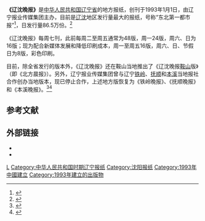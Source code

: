 {{expand|time=2015-03-09T13:30:06+00:00}}
{{Infobox Newspaper
|name = 辽沈晚报
|logo = 文件:辽沈晚报LOGO.png
|image = File:Lswb20150905.jpg
|caption = 2015年9月5日《辽沈晚报》头版
|type = [[日報|日報]]
|format = [[小报|小报]] 
|foundation = 1993年1月1日 
|owners = 辽宁报业传媒集团
|headquarters ={{CHN}}[[辽宁省|辽宁省]][[沈阳市|沈阳市]][[沈河区|沈河区]]中山路339号 
|circulation = 86.5万 
|language = [[中文|中文]] 
| price               = 人民币1元
|ISSN =  
|website = [http://www.lnd.com.cn 北国网] 
}}
'''《辽沈晚报》'''是[[中华人民共和国|中华人民共和国]][[辽宁省|辽宁省]]的地方报纸，创刊于1993年1月1日，由辽宁报业传媒集团主办，目前是[[辽宁省|辽]][[沈阳市|沈]]地区发行量最大的报纸，号称“东北第一都市报”<ref>{{cite web|url=http://paper.people.com.cn/xwzx/html/2008-10/10/content_267465.htm|title=“东北第一都市报”是如何铸就的？——辽沈晚报现象探索|publisher=人民网|work=新闻战线|author=杨良化 陈纪吾|accessdate=2015-10-31|archive-url=https://web.archive.org/web/20160304080153/http://paper.people.com.cn/xwzx/html/2008-10/10/content_267465.htm|archive-date=2016-03-04|dead-url=yes}}</ref>，日发行量86.5万份。<ref>{{cite web|url=http://liaoning.lnd.com.cn/htm/2015-09/21/content_4313313.htm|title=辽沈晚报列全国晚报20强第七名|publisher=北国网|accessdate=2015-10-31|date=2015-09-21|archive-url=https://web.archive.org/web/20161220153416/http://liaoning.lnd.com.cn/htm/2015-09/21/content_4313313.htm#|archive-date=2016-12-20|dead-url=yes}}</ref>

《辽沈晚报》每周七刊，此前每周二至周五通常为48版，周一24版，周六、日为16版；现为配合新媒体发展和降低印刷成本，周一至周五16版，周六、日、节假日为8版，彩色印刷。

目前，除全省发行的版本外，《辽沈晚报》还在鞍山当地推出了《辽沈晚报[[鞍山|鞍山]]版》（即《北方晨报》）。另外，辽宁报业传媒集团曾与辽宁[[铁岭市|铁岭]]、[[抚顺市|抚顺]]和[[本溪市|本溪]]当地报社合作创办当地版本，现已停止合作，上述地方版恢复为《铁岭晚报》、《抚顺晚报》和《本溪晚报》。<ref>{{cite web|url=http://www.0245.cc/article/article_87411.html|title=《辽沈晚报·抚顺版》恢复原名《抚顺晚报》|publisher=抚顺传媒网|author=抚顺晚报|date=2013-12-09|accessdate=2015-03-09|archive-url=https://web.archive.org/web/20150402114028/http://www.0245.cc/article/article_87411.html|archive-date=2015-04-02|dead-url=yes}}</ref><ref>{{cite web|url=http://www.ibenxi.com/article-1152-1.html|title=《本溪日报》发展史|publisher=本溪网|author=本溪晚报|date=2013-11-11|accessdate=2015-03-09}}</ref>

==参考文献==
{{reflist}}

==外部链接==
*{{URL|http://epaper.lnd.com.cn/lswbindex.html|《辽沈晚报》数字版}}
*{{URL|http://www.lnd.com.cn/|北国网}}

[[Category:中华人民共和国日报|L]]
[[Category:中华人民共和国时期辽宁报纸|Category:中华人民共和国时期辽宁报纸]]
[[Category:沈阳报纸|Category:沈阳报纸]]
[[Category:1993年中國建立|Category:1993年中國建立]]
[[Category:1993年建立的出版物|Category:1993年建立的出版物]]